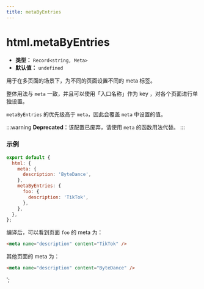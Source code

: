 ```yaml
---
title: metaByEntries
---
```


# html.metaByEntries

- **类型：** `Record<string, Meta>`
- **默认值：** `undefined`

用于在多页面的场景下，为不同的页面设置不同的 meta 标签。

整体用法与 `meta` 一致，并且可以使用「入口名称」作为 key ，对各个页面进行单独设置。

`metaByEntries` 的优先级高于 `meta`，因此会覆盖 `meta` 中设置的值。

:::warning
**Deprecated**：该配置已废弃，请使用 `meta` 的函数用法代替。
:::

### 示例

```js
export default {
  html: {
    meta: {
      description: 'ByteDance',
    },
    metaByEntries: {
      foo: {
        description: 'TikTok',
      },
    },
  },
};
```

编译后，可以看到页面 `foo` 的 meta 为：

```html
<meta name="description" content="TikTok" />
```

其他页面的 meta 为：

```html
<meta name="description" content="ByteDance" />
```
';
